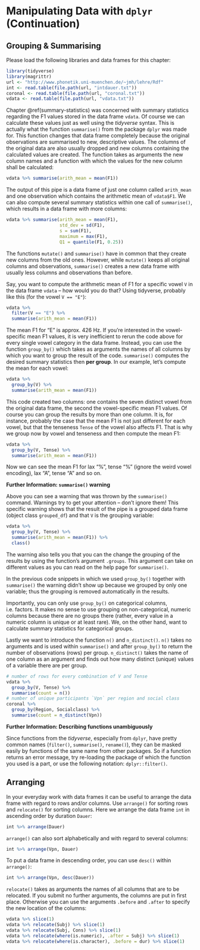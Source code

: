 # Manipulating Data with `dplyr` (Continuation)

## Grouping & Summarising

Please load the following libraries and data frames for this chapter:

```r
library(tidyverse)
library(magrittr)
url <- "http://www.phonetik.uni-muenchen.de/~jmh/lehre/Rdf"
int <- read.table(file.path(url, "intdauer.txt"))
coronal <- read.table(file.path(url, "coronal.txt"))
vdata <- read.table(file.path(url, "vdata.txt"))
```

Chapter \@ref(summary-statistics) was concerned with summary statistics regarding the F1 values stored in the data frame `vdata`. Of course we can calculate these values just as well using the *tidyverse* syntax. This is actually what the function `summarise()` from the package `dplyr` was made for. This function changes that data frame completely because the original observations are summarised to new, descriptive values. The columns of the original data are also usually dropped and new columns containing the calculated values are created. The function takes as arguments the new column names and a function with which the values for the new column shall be calculated:

```r
vdata %>% summarise(arith_mean = mean(F1))
```

The output of this pipe is a data frame of just one column called `arith_mean` and one observation which contains the arithmetic mean of `vdata$F1`. We can also compute several summary statistics within one call of `summarise()`, which results in a data frame with more columns:

```r
vdata %>% summarise(arith_mean = mean(F1),
                    std_dev = sd(F1),
                    s = sum(F1),
                    maximum = max(F1),
                    Q1 = quantile(F1, 0.25))
```

The functions `mutate()` and `summarise()` have in common that they create new columns from the old ones. However, while `mutate()` keeps all original columns and observations, `summarise()` creates a new data frame with usually less columns and observations than before.

Say, you want to compute the arithmetic mean of F1 for a specific vowel `V` in the data frame `vdata` -- how would you do that? Using tidyverse, probably like this (for the vowel `V == "E"`):

```r
vdata %>% 
  filter(V == "E") %>% 
  summarise(arith_mean = mean(F1))
```

The mean F1 for "E" is approx. 426 Hz. If you're interested in the vowel-specific mean F1 values, it is very inefficient to rerun the code above for every single vowel category in the data frame. Instead, you can use the function `group_by()` which takes as arguments the names of all columns by which you want to group the result of the code. `summarise()` computes the desired summary statistics then **per group**. In our example, let's compute the mean for each vowel:

```r
vdata %>% 
  group_by(V) %>% 
  summarise(arith_mean = mean(F1))
```

This code created two columns: one contains the seven distinct vowel from the original data frame, the second the vowel-specific mean F1 values. Of course you can group the results by more than one column. It is, for instance, probably the case that the mean F1 is not just different for each vowel, but that the tenseness `Tense` of the vowel also affects F1. That is why we group now by vowel and tenseness and then compute the mean F1:

```r
vdata %>% 
  group_by(V, Tense) %>% 
  summarise(arith_mean = mean(F1))
```

Now we can see the mean F1 for lax "%", tense "%" (ignore the weird vowel encoding), lax "A", tense "A" and so on.

<div class="gray">
**Further Information: `summarise()` warning**

Above you can see a warning that was thrown by the `summarise()` command. Warnings try to get your attention -- don't ignore them! This specific warning shows that the result of the pipe is a grouped data frame (object class `grouped_df`) and that `V` is the grouping variable:

```r
vdata %>% 
  group_by(V, Tense) %>% 
  summarise(arith_mean = mean(F1)) %>% 
  class()
```

The warning also tells you that you can the change the grouping of the results by using the function's argument `.groups`. This argument can take on different values as you can read on the help page for `summarise()`.

In the previous code snippets in which we used `group_by()` together with `summarise()` the warning didn't show up because we grouped by only one variable; thus the grouping is removed automatically in the results.
</div>

Importantly, you can only use `group_by()` on categorical columns, i.e. factors. It makes no sense to use grouping on non-categorical, numeric columns because there are no groups there (rather, every value in a numeric column is unique or at least rare). We, on the other hand, want to calculate summary statistics for categorical groups.

Lastly we want to introduce the function `n()` and `n_distinct()`. `n()` takes no arguments and is used within `summarise()` and after `group_by()` to return the number of observations (rows) per group. `n_distinct()` takes the name of one column as an argument and finds out how many distinct (unique) values of a variable there are per group.

```r
# number of rows for every combination of V and Tense
vdata %>% 
  group_by(V, Tense) %>% 
  summarise(count = n())
# number of unique participants `Vpn` per region and social class
coronal %>% 
  group_by(Region, Socialclass) %>% 
  summarise(count = n_distinct(Vpn))
```

<div class="gray">
**Further Information: Describing functions unambiguously**

Since functions from the *tidyverse*, especially from `dplyr`, have pretty common names (`filter()`, `summarise()`, `rename()`), they can be masked easily by functions of the same name from other packages. So if a function returns an error message, try re-loading the package of which the function you used is a part, or use the following notation: `dplyr::filter()`.

</div>

## Arranging

In your everyday work with data frames it can be useful to arrange the data frame with regard to rows and/or columns. Use `arrange()` for sorting rows and `relocate()` for sorting columns. Here we arrange the data frame `int` in ascending order by duration `Dauer`:

```r
int %>% arrange(Dauer)
```

`arrange()` can also sort alphabetically and with regard to several columns:

```r
int %>% arrange(Vpn, Dauer)
```

To put a data frame in descending order, you can use `desc()` within `arrange()`:

```r
int %>% arrange(Vpn, desc(Dauer))
```

`relocate()` takes as arguments the names of all columns that are to be relocated. If you submit no further arguments, the columns are put in first place. Otherwise you can use the arguments `.before` and `.after` to specify the new location of the columns:

```r
vdata %>% slice(1)
vdata %>% relocate(Subj) %>% slice(1)
vdata %>% relocate(Subj, Cons) %>% slice(1)
vdata %>% relocate(where(is.numeric), .after = Subj) %>% slice(1)
vdata %>% relocate(where(is.character), .before = dur) %>% slice(1)
```
